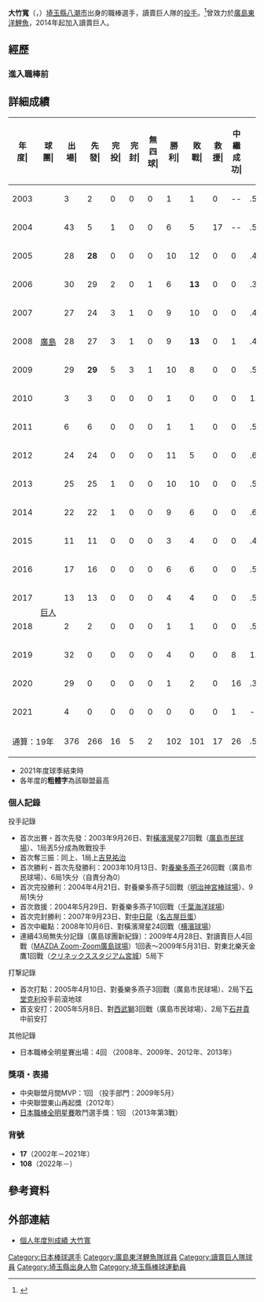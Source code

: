{{Infobox NPB player|
|name=大竹寬|
|image=Giants_Ohtake_17.JPG|
|width=300|
|position=投手|
|team=讀賣巨人|
|number=108|
|bats=右|
|throws=右|
|birthdate={{birth_date_and_age|1983|5|21|mf=y}}|
|birthplace={{JPN}}[[埼玉縣|埼玉縣]][[八潮市|八潮市]]|
|debutdate=9月26日
|debutyear=2003年
|debutteam=廣島東洋鯉魚
|statyear=2020年球季
|stat1label=勝投－敗投
|stat1value=102－101
|stat2label=中繼－救援
|stat2value=9－17
|stat3label=三振－四死
|stat3value=1186－591
|stat4label=防禦率
|stat4value=3.77
|teams=<nowiki></nowiki> 
* [[浦和學院高等學校|浦和學院高等學校]]
* [[廣島東洋鯉魚|廣島東洋鯉魚]]（2002年－2013年）
* [[讀賣巨人|讀賣巨人]]（2014年－2021年）
|medaltemplates=
{{MedalSport|男子[[棒球|棒球]]}}
{{MedalCountry|{{JPN}}}}
{{MedalCompetition|[[世界棒球12強賽|世界棒球12強賽]]}}
{{MedalGold|[[2019年世界棒球12強賽|2019年 東京]]|隊際}}
{{MedalCompetition|[[亞洲青棒錦標賽|亞洲青棒錦標賽]]}}
{{MedalSilver|[[2001年亞洲青棒錦標賽|2001年 台北]]|隊際}}
}}

'''大竹寬'''（{{jpn|j=大竹 寬|hg=おおたけ かん|rm=Otake Kan}}，{{bd|1983年|5月21日||catIdx=Otake, Kan}}）[[埼玉縣|埼玉縣]][[八潮市|八潮市]]出身的職棒選手，讀賣巨人隊的[[投手|投手]]。<ref>{{Cite web |url=http://baseball.yahoo.co.jp/npb/player/12179/ |title=Yahoo!スポーツ - プロ野球 - 広島東洋カープ - 大竹　寛 |accessdate=2011-05-28 |archive-date=2011-10-12 |archive-url=https://web.archive.org/web/20111012063532/http://baseball.yahoo.co.jp/npb/player/12179/ |dead-url=no }}</ref>曾效力於[[廣島東洋鯉魚|廣島東洋鯉魚]]，2014年起加入讀賣巨人。

==經歷==
=== 進入職棒前 ===
==詳細成績==
{| class="wikitable" style="text-align:right; font-size:small"
|-bgcolor="#efefef"
!年<br>度|!!球<br>團|!!出<br>場|!!先<br>發|!!完<br>投|!!完<br>封|!!無<br>四<br>球|!!勝<br>利|!!敗<br>戰|!!救<br>援|!!中<br>繼<br>成<br>功|!!勝<br>率|!!打<br>者|!!投<br>球<br>局<br>數|!!被<br>安<br>打|!!被<br>全<br>壘<br>打|!!保<br>送|!!敬<br>遠|!!觸<br>身<br>球|!!三<br>振<br>數|!!暴<br>投|!!犯<br>規|!!失分|!!自<br>責<br>分|!!防<br>禦<br>率|!!WHIP
|-
|style="text-align:center;"|2003
|rowspan="11" style="text-align:center; white-space:nowrap;"|[[廣島東洋鯉魚|廣島]]
|3||2||0||0||0||1||1||0||--||.500||36||8.0||9||2||3||0||0||5||0||0||6||5||5.63||1.50
|-
|style="text-align:center;"|2004
|43||5||1||0||0||6||5||17||--||.545||351||82.0||68||11||40||1||4||91||2||0||33||29||3.18||1.32
|-
|style="text-align:center;"|2005
|28||'''28'''||0||0||0||10||12||0||0||.455||734||161.2||171||22||'''87'''||1||7||161||'''9'''||'''4'''||'''110'''||'''101'''||5.62||1.60
|-
|style="text-align:center;"|2006
|30||29||2||0||1||6||'''13'''||0||0||.316||682||157.0||172||'''25'''||54||2||2||110||4||0||92||'''86'''||4.93||1.44
|-
|style="text-align:center;"|2007
|27||24||3||1||0||9||10||0||0||.474||623||145.2||137||15||59||2||6||104||11||0||72||61||3.77||1.35
|-
|style="text-align:center;"|2008
|28||27||3||1||0||9||'''13'''||0||1||.409||752||171.0||189||19||67||1||5||99||6||1||'''89'''||'''73'''||3.84||1.50
|-
|style="text-align:center;"|2009
|29||'''29'''||5||3||1||10||8||0||0||.556||781||185.2||177||10||'''60'''||3||4||127||'''10'''||1||72||58||2.81||1.28
|-
|style="text-align:center;"|2010
|3||3||0||0||0||1||0||0||0||1.000||86||18.0||22||2||10||0||2||9||1||0||10||10||5.00||1.78
|-
|style="text-align:center;"|2011
|6||6||0||0||0||1||1||0||0||.500||129||31.2||28||1||7||1||0||15||0||0||7||6||1.71||1.11
|-
|style="text-align:center;"|2012
|24||24||0||0||0||11||5||0||0||.688||618||144.2||144||6||43||1||5||85||3||0||44||38||2.36||1.29
|-
|style="text-align:center;"|2013
|25||25||1||0||0||10||10||0||0||.500||675||163.0||152||13||49||1||4||100||4||0||64||61||3.37||1.23
|-
|style="text-align:center;"|2014
|rowspan="8" style="text-align:center; white-space:nowrap;"|[[讀賣巨人|巨人]]
|22||22||1||0||0||9||6||0||0||.600||546||129.0||127||13||34||2||4||79||4||0||60||57||3.98||1.25
|-
|style="text-align:center;"|2015
|11||11||0||0||0||3||4||0||0||.429||227||56.0||56||5||11||0||0||35||0||0||21||20||3.21||1.20
|-
|style="text-align:center;"|2016
|17||16||0||0||0||6||6||0||0||.500||393||91.1||91||6||30||1||1||71||3||0||40||36||3.55||1.32
|-
|style="text-align:center;"|2017
|13||13||0||0||0||4||4||0||0||.500||300||69.0||75||9||18||0||3||50||0||1||41||39||5.09||1.35
|-
|style="text-align:center;"|2018
|2||2||0||0||0||1||1||0||0||.500||42||9.0||13||2||2||0||0||5||0||0||6||6||6.00||1.67
|-
|style="text-align:center;"|2019
|32||0||0||0||0||4||0||0||8||1.000||111||26.0||26||2||8||2||0||24||1||0||9||8||2.77||1.31
|-
|style="text-align: center;"|2020
|29||0||0||0||0||1||2||0||16||.333||100||24.1||20||3||9||0||1||16||0||0||9||7||2.59||1.19
|-
|style="text-align: center;"|2021
|4||0||0||0||0||0||0||0||1||----||11||2.1||5||0||0||0||0||0||0||0||1||1||3.86||2.14
|-
!colspan="2"|通算：19年
|376||266||16||5||2||102||101||17||26||.502||7197||1675.1||1682||166||591||18||48||1186||58||7||786||702||3.77||1.36
|}
* 2021年度球季結束時
* 各年度的'''粗體字'''為該聯盟最高

=== 個人記錄 ===
;投手記錄
* 首次出賽・首次先發：2003年9月26日、對[[橫濱灣星|橫濱灣星]]27回戰（[[廣島市民球場|廣島市民球場]]）、1局丟5分成為敗戰投手
* 首次奪三振：同上、1局上[[吉見祐治|吉見祐治]]
* 首次勝利・首次先發勝利：2003年10月13日、對[[東京養樂多燕子|養樂多燕子]]26回戰（廣島市民球場）、6局1失分（自責分為0）
* 首次完投勝利：2004年4月21日、對養樂多燕子5回戰（[[明治神宮棒球場|明治神宮棒球場]]）、9局1失分
* 首次救援：2004年5月29日、對養樂多燕子10回戰（[[千葉海洋球場|千葉海洋球場]]）
* 首次完封勝利：2007年9月23日、對[[中日龍|中日龍]]（[[名古屋巨蛋|名古屋巨蛋]]）
* 首次中繼點：2008年10月6日、對橫濱灣星24回戰（[[横濱球場|横濱球場]]）
* 連續43局無失分記錄〔廣島球團新紀錄〕：2009年4月28日、對讀賣巨人4回戰（[[新廣島市民球場|MAZDA Zoom-Zoom廣島球場]]）1回表～2009年5月31日、對東北樂天金鷹1回戰（[[宮城球場|クリネックススタジアム宮城]]）5局下
;打撃記錄
* 首次打點：2005年4月10日、對養樂多燕子3回戰（廣島市民球場）、2局下[[石堂克利|石堂克利]]投手前滾地球
* 首支安打：2005年5月8日、對[[埼玉西武獅|西武獅]]3回戰（廣島市民球場）、2局下[[石井貴|石井貴]]中前安打
;其他記錄
* 日本職棒全明星賽出場：4回 （2008年、2009年、2012年、2013年）

=== 獎項・表揚 ===
* 中央聯盟月間MVP：1回 （投手部門：2009年5月）
* 中央聯盟東山再起獎（2012年）
* [[日本職棒全明星賽|日本職棒全明星賽]]敢鬥選手獎：1回 （2013年第3戰）

===背號===
* '''17'''（2002年－2021年）
* '''108'''（2022年－）

== 參考資料 ==
{{reflist}}

== 外部連結 ==
* [https://npb.jp/bis/players/11515115.html 個人年度別成績 大竹寬] {{Wayback|url=https://npb.jp/bis/players/11515115.html |date=20201109052649 }} {{ja icon}} 

{{讀賣巨人球團球員名單}}
{{2019年世界棒球12強賽日本成棒代表隊}}
{{DEFAULTSORT:Otake, Kan}}
[[Category:日本棒球選手|Category:日本棒球選手]]
[[Category:廣島東洋鯉魚隊球員|Category:廣島東洋鯉魚隊球員]]
[[Category:讀賣巨人隊球員|Category:讀賣巨人隊球員]]
[[Category:埼玉縣出身人物|Category:埼玉縣出身人物]]
[[Category:埼玉縣棒球運動員|Category:埼玉縣棒球運動員]]